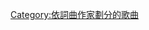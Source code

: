 {{Category explanation|'''{{le|伊尔西·朱伯|Ilsey Juber}}'''創作或聯合創作的歌曲}}

[[Category:依詞曲作家劃分的歌曲|Category:依詞曲作家劃分的歌曲]]